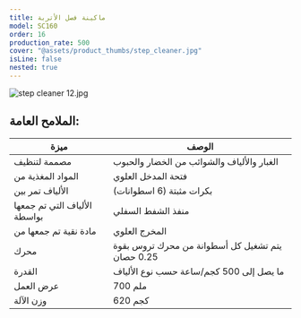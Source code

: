 ```yaml
---
title: ماكينة فصل الأتربة
model: SC160
order: 16
production_rate: 500
cover: "@assets/product_thumbs/step_cleaner.jpg"
isLine: false
nested: true
---
```



<ProductTabs />

![step cleaner 12.jpg](@assets/article_images/step_cleaner/step-cleaner-12.jpg)

## **الملامح العامة:**

| ميزة                         | الوصف                                            |
| ---------------------------- | ------------------------------------------------ |
| مصممة لتنظيف                 | الغبار والألياف والشوائب من الخضار والحبوب       |
| المواد المغذية من            | فتحة المدخل العلوي                               |
| الألياف تمر بين              | بكرات مثبتة (6 اسطوانات)                           |
| الألياف التي تم جمعها بواسطة | منفذ الشفط السفلي                                |
| مادة نقية تم جمعها من        | المخرج العلوي                                    |
| محرك                         | يتم تشغيل كل أسطوانة من محرك تروس بقوة 0.25 حصان |
| القدرة                       | ما يصل إلى 500 كجم/ساعة حسب نوع الألياف          |
| عرض العمل                    | 700 ملم                                          |
| وزن الآلة                    | 620 كجم                                          |
